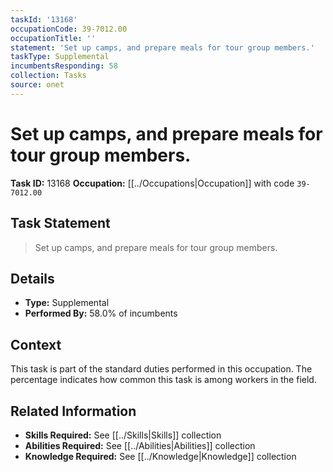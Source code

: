```yaml
---
taskId: '13168'
occupationCode: 39-7012.00
occupationTitle: ''
statement: 'Set up camps, and prepare meals for tour group members.'
taskType: Supplemental
incumbentsResponding: 58
collection: Tasks
source: onet
---
```

# Set up camps, and prepare meals for tour group members.

**Task ID:** 13168
**Occupation:** [[../Occupations|Occupation]] with code `39-7012.00`

## Task Statement

> Set up camps, and prepare meals for tour group members.

## Details

- **Type:** Supplemental
- **Performed By:** 58.0% of incumbents

## Context

This task is part of the standard duties performed in this occupation. The percentage indicates how common this task is among workers in the field.

## Related Information

- **Skills Required:** See [[../Skills|Skills]] collection
- **Abilities Required:** See [[../Abilities|Abilities]] collection
- **Knowledge Required:** See [[../Knowledge|Knowledge]] collection
